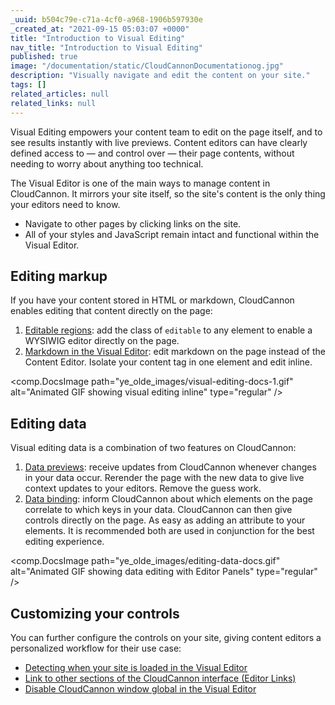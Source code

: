 ```yaml
---
_uuid: b504c79e-c71a-4cf0-a968-1906b597930e
_created_at: "2021-09-15 05:03:07 +0000"
title: "Introduction to Visual Editing"
nav_title: "Introduction to Visual Editing"
published: true
image: "/documentation/static/CloudCannonDocumentationog.jpg"
description: "Visually navigate and edit the content on your site."
tags: []
related_articles: null
related_links: null
---
```


Visual Editing empowers your content team to edit on the page itself, and to see results instantly with live previews. Content editors can have clearly defined access to — and control over — their page contents, without needing to worry about anything too technical.

The Visual Editor is one of the main ways to manage content in CloudCannon. It mirrors your site itself, so the site's content is the only thing your editors need to know.

* Navigate to other pages by clicking links on the site.
* All of your styles and JavaScript remain intact and functional within the Visual Editor.

## Editing markup
If you have your content stored in HTML or markdown, CloudCannon enables editing that content directly on the page:

1. [Editable regions](/documentation/articles/defining-editable-regions-in-your-html/)\: add the class of `editable` to any element to enable a WYSIWIG editor directly on the page.
2. [Markdown in the Visual Editor](/documentation/articles/editing-markdown-files-in-the-visual-editor/)\: edit markdown on the page instead of the Content Editor. Isolate your content tag in one element and edit inline.

<comp.DocsImage path="ye_olde_images/visual-editing-docs-1.gif" alt="Animated GIF showing visual editing inline" type="regular" />

## Editing data
Visual editing data is a combination of two features on CloudCannon:

1. [Data previews](/documentation/articles/what-is-live-editing/)\: receive updates from CloudCannon whenever changes in your data occur. Rerender the page with the new data to give live context updates to your editors. Remove the guess work.
2. [Data binding](/documentation/articles/what-are-visual-data-bindings/)\: inform CloudCannon about which elements on the page correlate to which keys in your data. CloudCannon can then give controls directly on the page. As easy as adding an attribute to your elements. It is recommended both are used in conjunction for the best editing experience.

<comp.DocsImage path="ye_olde_images/editing-data-docs.gif" alt="Animated GIF showing data editing with Editor Panels" type="regular" />

## Customizing your controls
You can further configure the controls on your site, giving content editors a personalized workflow for their use case:

* [Detecting when your site is loaded in the Visual Editor](/documentation/articles/detecting-your-site-is-loaded-in-the-visual-editor/)
* [Link to other sections of the CloudCannon interface (Editor Links)](/documentation/articles/extending-in-app-navigation-with-editor-links/)
* [Disable CloudCannon window global in the Visual Editor](/documentation/articles/preventing-the-global-cloudcannon-live-editing-object/)
